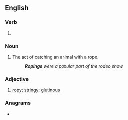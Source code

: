 ==English==

===Verb===
{{head|en|present participle}}

# {{present participle of|rope|lang=en|nocat=1}}

===Noun===
{{en-noun}}

# The act of catching an animal with a rope.
#: '''''Ropings''' were a popular part of the rodeo show.''

===Adjective===
{{en-adj|?}}

# [[ropy]]; [[stringy]]; [[glutinous]]

===Anagrams===
* {{anagrams|en|a=ginopr|poring}}